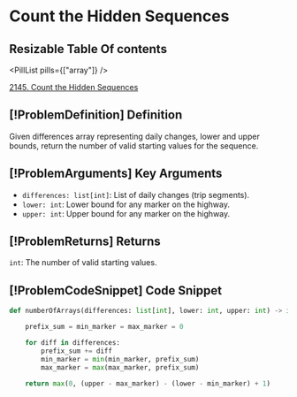 # Count the Hidden Sequences

## Resizable Table Of contents

<DifficultyBadge difficulty="medium" />

<PillList pills={["array"]} />

[2145. Count the Hidden Sequences](https://leetcode.com/problems/count-the-hidden-sequences)

## [!ProblemDefinition] Definition

Given differences array representing daily changes, lower and upper bounds, return the number of valid starting values for the sequence.

## [!ProblemArguments] Key Arguments

- `differences: list[int]`: List of daily changes (trip segments).
- `lower: int`: Lower bound for any marker on the highway.
- `upper: int`: Upper bound for any marker on the highway.

## [!ProblemReturns] Returns

`int`: The number of valid starting values.

## [!ProblemCodeSnippet] Code Snippet

```python meta="source=problems/2145-count-the-hidden-sequences/solution.py"
def numberOfArrays(differences: list[int], lower: int, upper: int) -> int:

    prefix_sum = min_marker = max_marker = 0

    for diff in differences:
        prefix_sum += diff
        min_marker = min(min_marker, prefix_sum)
        max_marker = max(max_marker, prefix_sum)

    return max(0, (upper - max_marker) - (lower - min_marker) + 1)
```

